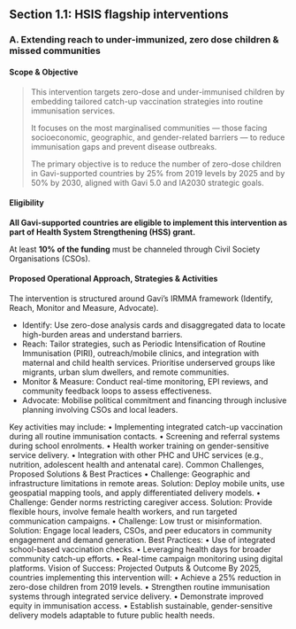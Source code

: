 ## Section 1.1: HSIS flagship interventions
### A.	Extending reach to under-immunized, zero dose children & missed communities
#### Scope & Objective 
>This intervention targets zero-dose and under-immunised children by embedding tailored catch-up vaccination strategies into routine immunisation services. 
>
>It focuses on the most marginalised communities — those facing socioeconomic, geographic, and gender-related barriers — to reduce immunisation gaps and prevent disease outbreaks. 
>
>The primary objective is to reduce the number of zero-dose children in Gavi-supported countries by 25% from 2019 levels by 2025 and by 50% by 2030, aligned with Gavi 5.0 and IA2030 strategic goals.

#### Eligibility

**All Gavi-supported countries are eligible to implement this intervention as part of Health System Strengthening (HSS) grant.**

<Tip>At least **10% of the funding** must be channeled through Civil Society Organisations (CSOs).</Tip>

#### Proposed Operational Approach, Strategies & Activities

The intervention is structured around Gavi’s IRMMA framework (Identify, Reach, Monitor and Measure, Advocate).
- Identify: Use zero-dose analysis cards and disaggregated data to locate high-burden areas and understand barriers.
- Reach: Tailor strategies, such as Periodic Intensification of Routine Immunisation (PIRI), outreach/mobile clinics, and integration with maternal and child health services. Prioritise underserved groups like migrants, urban slum dwellers, and remote communities.
- Monitor & Measure: Conduct real-time monitoring, EPI reviews, and community feedback loops to assess effectiveness.
- Advocate: Mobilise political commitment and financing through inclusive planning involving CSOs and local leaders.

Key activities may include:
•	Implementing integrated catch-up vaccination during all routine immunisation contacts.
•	Screening and referral systems during school enrolments.
•	Health worker training on gender-sensitive service delivery.
•	Integration with other PHC and UHC services (e.g., nutrition, adolescent health and antenatal care).
Common Challenges, Proposed Solutions & Best Practices
•	Challenge: Geographic and infrastructure limitations in remote areas.
Solution: Deploy mobile units, use geospatial mapping tools, and apply differentiated delivery models.
•	Challenge: Gender norms restricting caregiver access.
Solution: Provide flexible hours, involve female health workers, and run targeted communication campaigns.
•	Challenge: Low trust or misinformation.
Solution: Engage local leaders, CSOs, and peer educators in community engagement and demand generation.
Best Practices:
•	Use of integrated school-based vaccination checks.
•	Leveraging health days for broader community catch-up efforts.
•	Real-time campaign monitoring using digital platforms.
Vision of Success: Projected Outputs & Outcome
By 2025, countries implementing this intervention will:
•	Achieve a 25% reduction in zero-dose children from 2019 levels.
•	Strengthen routine immunisation systems through integrated service delivery.
•	Demonstrate improved equity in immunisation access.
•	Establish sustainable, gender-sensitive delivery models adaptable to future public health needs.
